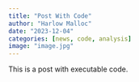 ```yaml
---
title: "Post With Code"
author: "Harlow Malloc"
date: "2023-12-04"
categories: [news, code, analysis]
image: "image.jpg"
---
```


This is a post with executable code.

